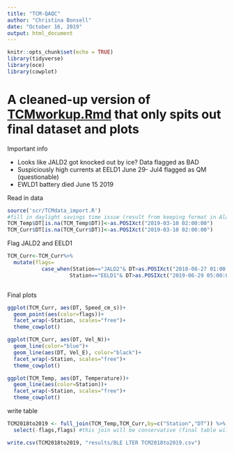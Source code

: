 ```yaml
---
title: "TCM-QAQC"
author: "Christina Bonsell"
date: "October 16, 2019"
output: html_document
---
```


```r
knitr::opts_chunk$set(echo = TRUE)
library(tidyverse)
library(oce)
library(cowplot)
```

# A cleaned-up version of [TCMworkup.Rmd](https://github.com/cbonsell/ble-instumentation/blob/master/tCMworkup.Rmd) that only spits out final dataset and plots

Important info

* Looks like JALD2 got knocked out by ice? Data flagged as BAD
* Suspiciously high currents at EELD1 June 29- Jul4 flagged as QM (questionable)
* EWLD1 battery died June 15 2019


Read in data
```r
source('scr/TCMdata_import.R')
#fill in daylight savings time issue (result from keeping format in Alaska time)
TCM_Temp$DT[is.na(TCM_Temp$DT)]<-as.POSIXct("2019-03-10 02:00:00")
TCM_Curr$DT[is.na(TCM_Curr$DT)]<-as.POSIXct("2019-03-10 02:00:00")
```

Flag JALD2 and EELD1

```r
TCM_Curr<-TCM_Curr%>%
  mutate(flags=
           case_when(Station=="JALD2"& DT>as.POSIXct("2018-08-27 01:00:00", tz="US/Alaska")~"BAD",
                    Station=="EELD1"& DT>as.POSIXct("2019-06-29 05:00:00", tz="US/Alaska")&DT<as.POSIXct("2019-07-04 20:00:00", tz="US/Alaska") ~"QM"))



```
Final plots
```r
ggplot(TCM_Curr, aes(DT, Speed_cm_s))+
  geom_point(aes(color=flags))+
  facet_wrap(~Station, scales="free")+
  theme_cowplot()

ggplot(TCM_Curr, aes(DT, Vel_N))+
  geom_line(color="blue")+
  geom_line(aes(DT, Vel_E), color="black")+
  facet_wrap(~Station, scales="free")+
  theme_cowplot()

ggplot(TCM_Temp, aes(DT, Temperature))+
  geom_line(aes(color=Station))+
  facet_wrap(~Station, scales="free")+
  theme_cowplot()
```
write table
```r
TCM2018to2019 <- full_join(TCM_Temp,TCM_Curr,by=c("Station","DT")) %>% 
  select(-flags,flags) #this join will be conservative (final table will not include temps for which there aren't current measurements)

write.csv(TCM2018to2019, "results/BLE LTER TCM2018to2019.csv")
```

